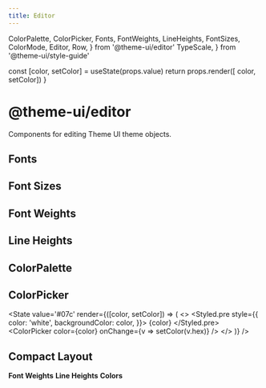 ```yaml
---
title: Editor
---
```


  ColorPalette,
  ColorPicker,
  Fonts,
  FontWeights,
  LineHeights,
  FontSizes,
  ColorMode,
  Editor,
  Row,
} from '@theme-ui/editor'
  TypeScale,
} from '@theme-ui/style-guide'

  const [color, setColor] = useState(props.value)
  return props.render([ color, setColor])
}

# @theme-ui/editor

Components for editing Theme UI theme objects.

## Fonts

<Fonts />

## Font Sizes

<TypeScale />

<Row>
  <FontSizes />
</Row>

## Font Weights

<Row>
  <FontWeights />
</Row>

## Line Heights

<Row>
  <LineHeights />
</Row>

## ColorPalette

<div style={{ position: 'relative', zIndex: 1 }}>
  <ColorPalette size={64} />
</div>

## ColorPicker

<State
  value='#07c'
  render={([color, setColor]) => (
  <>
    <Styled.pre
      style={{
        color: 'white',
        backgroundColor: color,
      }}>
      {color}
    </Styled.pre>
    <ColorPicker
      color={color}
      onChange={v => setColor(v.hex)}
    />
  </>
  )}
/>

## Compact Layout

<Editor fontSize={12}>
  <Fonts />
  <Row>
    <FontSizes />
  </Row>
  <b>Font Weights</b>
  <Row>
    <FontWeights />
  </Row>
  <b>Line Heights</b>
  <Row>
    <LineHeights />
  </Row>
  <b>Colors</b>
  <ColorMode />
  <ColorPalette
    size={32}
    label={false}
  />
</Editor>

